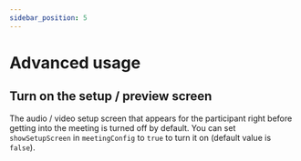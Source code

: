 ```yaml
---
sidebar_position: 5
---
```


# Advanced usage

## Turn on the setup / preview screen

The audio / video setup screen that appears for the participant right before
getting into the meeting is turned off by default. You can set `showSetupScreen`
in `meetingConfig` to `true` to turn it on (default value is `false`).
